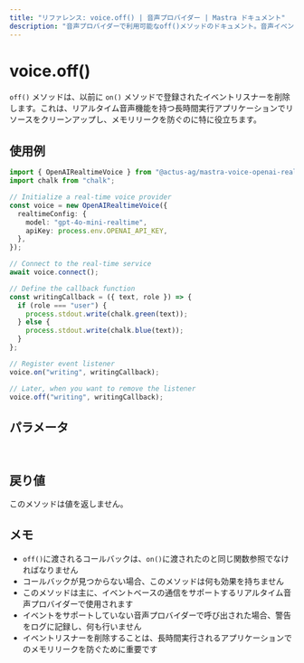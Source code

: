 ```yaml
---
title: "リファレンス: voice.off() | 音声プロバイダー | Mastra ドキュメント"
description: "音声プロバイダーで利用可能なoff()メソッドのドキュメント。音声イベントのイベントリスナーを削除します。"
---
```


# voice.off()

`off()` メソッドは、以前に `on()` メソッドで登録されたイベントリスナーを削除します。これは、リアルタイム音声機能を持つ長時間実行アプリケーションでリソースをクリーンアップし、メモリリークを防ぐのに特に役立ちます。

## 使用例

```typescript
import { OpenAIRealtimeVoice } from "@actus-ag/mastra-voice-openai-realtime";
import chalk from "chalk";

// Initialize a real-time voice provider
const voice = new OpenAIRealtimeVoice({
  realtimeConfig: {
    model: "gpt-4o-mini-realtime",
    apiKey: process.env.OPENAI_API_KEY,
  },
});

// Connect to the real-time service
await voice.connect();

// Define the callback function
const writingCallback = ({ text, role }) => {
  if (role === "user") {
    process.stdout.write(chalk.green(text));
  } else {
    process.stdout.write(chalk.blue(text));
  }
};

// Register event listener
voice.on("writing", writingCallback);

// Later, when you want to remove the listener
voice.off("writing", writingCallback);
```

## パラメータ

<br />
<PropertiesTable
  content={[
    {
      name: "event",
      type: "string",
      description:
        "リッスンを停止するイベントの名前（例：'speaking'、'writing'、'error'）",
      isOptional: false,
    },
    {
      name: "callback",
      type: "function",
      description: "on()に渡されたのと同じコールバック関数",
      isOptional: false,
    },
  ]}
/>

## 戻り値

このメソッドは値を返しません。

## メモ

- `off()`に渡されるコールバックは、`on()`に渡されたのと同じ関数参照でなければなりません
- コールバックが見つからない場合、このメソッドは何も効果を持ちません
- このメソッドは主に、イベントベースの通信をサポートするリアルタイム音声プロバイダーで使用されます
- イベントをサポートしていない音声プロバイダーで呼び出された場合、警告をログに記録し、何も行いません
- イベントリスナーを削除することは、長時間実行されるアプリケーションでのメモリリークを防ぐために重要です
